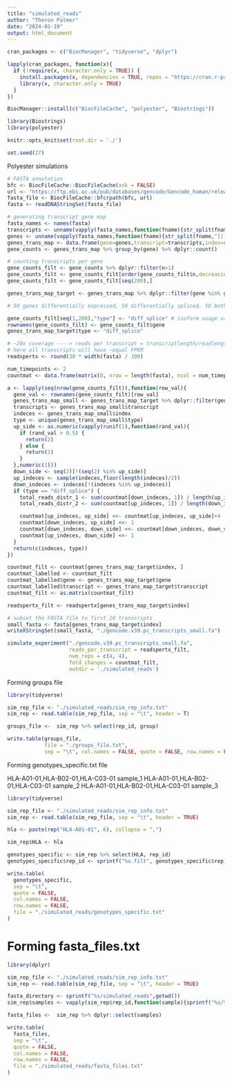 ```yaml
---
title: "simulated_reads"
author: "Theron Palmer"
date: "2024-01-19"
output: html_document
---
```


```r
cran_packages <- c("BiocManager", "tidyverse", "dplyr")

lapply(cran_packages, function(x){
  if (!require(x, character.only = TRUE)) {
    install.packages(x, dependencies = TRUE, repos = "https://cran.r-project.org")
    library(x, character.only = TRUE)
  }
})

BiocManager::install(c("BiocFileCache", "polyester", "Biostrings"))

library(Biostrings)
library(polyester)

knitr::opts_knit$set(root.dir = './')

set.seed(27)
```

Polyester simulations

```r



# FASTA annotation
bfc <- BiocFileCache::BiocFileCache(ask = FALSE)
url <- "https://ftp.ebi.ac.uk/pub/databases/gencode/Gencode_human/release_39/gencode.v39.pc_transcripts.fa.gz"
fasta_file <- BiocFileCache::bfcrpath(bfc, url)
fasta <- readDNAStringSet(fasta_file)

# generating transcript gene map
fasta_names <- names(fasta)
transcripts <- unname(vapply(fasta_names,function(fname){str_split(fname,"[|]")[[1]][1]},character(1)))
genes <- unname(vapply(fasta_names,function(fname){str_split(fname,"[|]")[[1]][2]},character(1)))
genes_trans_map <- data.frame(gene=genes,transcript=transcripts,index=seq(length(transcripts)))
gene_counts <- genes_trans_map %>% group_by(gene) %>% dplyr::count()

# counting transcripts per gene
gene_counts_filt <- gene_counts %>% dplyr::filter(n>1) 
gene_counts_filt <- gene_counts_filt[order(gene_counts_filt$n,decreasing=F),] 
gene_counts_filt <- gene_counts_filt[seq(200),]

genes_trans_map_target <- genes_trans_map %>% dplyr::filter(gene %in% gene_counts_filt$gene)

# 50 genes differentially expressed, 50 differentially spliced, 50 both, the rest neither

gene_counts_filt[seq(1,200),"type"] <- "diff_splice" # isoform usage varies across groups
rownames(gene_counts_filt) <- gene_counts_filt$gene
genes_trans_map_target$type <- "diff_splice"

# ~20x coverage ----> reads per transcript = transcriptlength/readlength * 20
# here all transcripts will have ~equal FPKM
readspertx <- round(30 * width(fasta) / 100)

num_timepoints <- 2
countmat <- data.frame(matrix(0, nrow = length(fasta), ncol = num_timepoints))

a <- lapply(seq(nrow(gene_counts_filt)),function(row_val){
  gene_val <- rownames(gene_counts_filt)[row_val]
  genes_trans_map_small <- genes_trans_map_target %>% dplyr::filter(gene==gene_val)
  transcripts <- genes_trans_map_small$transcript
  indeces <- genes_trans_map_small$index
  type <- unique(genes_trans_map_small$type)
  up_side <- as.numeric(vapply(runif(1),function(rand_val){
    if (rand_val > 0.5) {
      return(2)
    } else {
      return(1)
    }
  },numeric(1)))
  down_side <- seq(2)[!(seq(2) %in% up_side)]
  up_indeces <- sample(indeces,floor(length(indeces)/2))
  down_indeces <- indeces[!(indeces %in% up_indeces)]
  if (type == "diff_splice") {
    total_reads_distr_1 <- sum(countmat[down_indeces, 1]) / length(up_indeces)
    total_reads_distr_2 <- sum(countmat[up_indeces, 1]) / length(down_indeces)

    countmat[up_indeces, up_side] <<- countmat[up_indeces, up_side]+4
    countmat[down_indeces, up_side] <<- 1
    countmat[down_indeces, down_side] <<- countmat[down_indeces, down_side] + 4
    countmat[up_indeces, down_side] <<- 1
  }
  return(c(indeces, type))
})

countmat_filt <- countmat[genes_trans_map_target$index, ]
countmat_labelled <- countmat_filt
countmat_labelled$gene <- genes_trans_map_target$gene
countmat_labelled$transcript <- genes_trans_map_target$transcript
countmat_filt <- as.matrix(countmat_filt)

readspertx_filt <- readspertx[genes_trans_map_target$index]

# subset the FASTA file to first 20 transcripts
small_fasta <- fasta[genes_trans_map_target$index]
writeXStringSet(small_fasta, "./gencode.v39.pc_transcripts_small.fa")

simulate_experiment("./gencode.v39.pc_transcripts_small.fa",
                    reads_per_transcript = readspertx_filt,
                    num_reps = c(4, 4),
                    fold_changes = countmat_filt,
                    outdir = './simulated_reads')

```


Forming groups file

```r

library(tidyverse)

sim_rep_file <- "./simulated_reads/sim_rep_info.txt"
sim_rep <- read.table(sim_rep_file, sep = "\t", header = T)

groups_file <-  sim_rep %>% select(rep_id, group)

write.table(groups_file,
            file = "./groups_file.txt",
            sep = "\t", col.names = FALSE, quote = FALSE, row.names = FALSE)

```

Forming genotypes_specific.txt file


HLA-A01-01,HLA-B02-01,HLA-C03-01  sample_1
HLA-A01-01,HLA-B02-01,HLA-C03-01  sample_2
HLA-A01-01,HLA-B02-01,HLA-C03-01  sample_3

```r

library(tidyverse)

sim_rep_file <- "./simulated_reads/sim_rep_info.txt"
sim_rep <- read.table(sim_rep_file, sep = "\t", header = TRUE)

hla <- paste(rep("HLA-A01-01", 6), collapse = ",")

sim_rep$HLA <- hla

genotypes_specific <- sim_rep %>% select(HLA, rep_id)
genotypes_specific$rep_id <- sprintf("%s.filt", genotypes_specific$rep_id)

write.table(
  genotypes_specific,
  sep = "\t",
  quote = FALSE,
  col.names = FALSE,
  row.names = FALSE,
  file = "./simulated_reads/genotypes_specific.txt"
)
```

# Forming fasta_files.txt

```r

library(dplyr)

sim_rep_file <- "./simulated_reads/sim_rep_info.txt"
sim_rep <- read.table(sim_rep_file, sep = "\t", header = TRUE)

fasta_directory <- sprintf("%s/simulated_reads",getwd())
sim_rep$samples <- vapply(sim_rep$rep_id,function(sample){sprintf("%s/%s",fasta_directory,sample)},character(1))

fasta_files <-  sim_rep %>% dplyr::select(samples)

write.table(
  fasta_files,
  sep = "\t",
  quote = FALSE,
  col.names = FALSE,
  row.names = FALSE,
  file = "./simulated_reads/fasta_files.txt"
)

```

